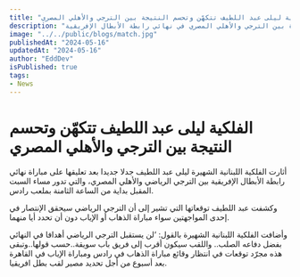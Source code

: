 ```yaml
---
title: "الفلكية ليلى عبد اللطيف تتكهّن وتحسم النتيجة بين الترجي والأهلي المصري.."
description: "توقعات ليلى عبد اللطيف بشأن نتيجة المباراة بين الترجي والأهلي المصري في نهائي رابطة الأبطال الإفريقية."
image: "../../public/blogs/match.jpg"
publishedAt: "2024-05-16"
updatedAt: "2024-05-16"
author: "EddDev"
isPublished: true
tags:
- News
---
```


# الفلكية ليلى عبد اللطيف تتكهّن وتحسم النتيجة بين الترجي والأهلي المصري

أثارت الفلكية اللبنانية الشهيرة ليلى عبد اللطيف جدلا جديدا بعد تعليقها على مباراة نهائي رابطة الأبطال الإفريقية بين الترجي الرياضي والأهلي المصري، والتي تدور مساء السبت المقبل بداية من الساعة الثامنة بملعب رادس.

وكشفت عبد اللطيف توقعاتها التي تشير إلى أن الترجي الرياضي سيحقق الإنتصار في إحدى المواجهتين سواء مباراة الذهاب أو الإياب دون أن تحدد أيا منهما.

وأضافت الفلكية اللبنانية الشهيرة بالقول: ‘لن يستقبل الترجي الرياضي أهدافا في النهائي بفضل دفاعه الصلب.. واللقب سيكون أقرب إلى فريق باب سويقة..حسب قولها..وتبقى هذه مجرّد توقعات في انتظار وقائع مباراة الذهاب في رادس ومباراة الإياب في القاهرة بعد أسبوع من أجل تحديد مصير لقب بطل افريقيا.
